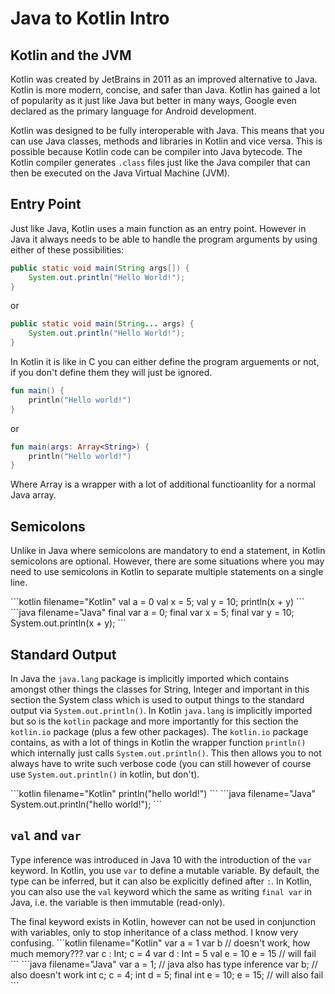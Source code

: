 
# Java to Kotlin Intro

## Kotlin and the JVM

Kotlin was created by JetBrains in 2011 as an improved alternative to Java. Kotlin is more modern, concise, and safer
than Java. Kotlin has gained a lot of popularity as it just like Java but better in many ways, Google even declared
as the primary language for Android development.

Kotlin was designed to be fully interoperable with Java. This means that you can use Java classes, methods and libraries
in Kotlin and vice versa. This is possible because Kotlin code can be compiler into Java bytecode. The Kotlin compiler
generates `.class` files just like the Java compiler that can then be executed on the Java Virtual Machine (JVM).

## Entry Point

Just like Java, Kotlin uses a main function as an entry point. However in Java it always needs to be able to handle the program arguments by using either of these possibilities:

```java
public static void main(String args[]) {
    System.out.println("Hello World!");
} 
```

or 

```java
public static void main(String... args) {
    System.out.println("Hello World!");
} 
```

In Kotlin it is like in C you can either define the program arguements or not, if you don't define them they will just be ignored.

```kotlin
fun main() {
    println("Hello world!")
}
```

or

```kotlin
fun main(args: Array<String>) {
    println("Hello world!")
}
```

Where Array is a wrapper with a lot of additional functioanlity for a normal Java array.

## Semicolons

Unlike in Java where semicolons are mandatory to end a statement, in Kotlin semicolons are optional. However, there are
some situations where you may need to use semicolons in Kotlin to separate multiple statements on a single line.

<SideBySideBlock>
    <Block>
        ```kotlin filename="Kotlin"
        val a = 0
        val x = 5; val y = 10; println(x + y)
        ```
    </Block>
    <Block>
        ```java filename="Java"
        final var a = 0;
        final var x = 5; final var y = 10; System.out.println(x + y);
        ```
    </Block>
</SideBySideBlock>

## Standard Output

In Java the `java.lang` package is implicitly imported which contains amongst other things the classes for String, Integer
and important in this section the System class which is used to output things to the standard output via
`System.out.println()`. In Kotlin `java.lang` is implicitly imported but so is the `kotlin` package and more importantly
for this section the `kotlin.io` package (plus a few other packages). The `kotlin.io` package contains, as with a lot of
things in Kotlin the wrapper function `println()` which internally just calls `System.out.println()`. This then allows you
to not always have to write such verbose code (you can still however of course use `System.out.println()` in kotlin, but don't).

<SideBySideBlock>
    <Block>
        ```kotlin filename="Kotlin"
        println("hello world!")
        ```
    </Block>
    <Block>
        ```java filename="Java"
        System.out.println("hello world!");
        ```
    </Block>
</SideBySideBlock>

## `val` and `var`

Type inference was introduced in Java 10 with the introduction of the `var` keyword. In Kotlin, you use `var` to define a
mutable variable. By default, the type can be inferred, but it can also be explicitly defined after `:`. In Kotlin, you can
also use the `val` keyword which the same as writing `final var` in Java, i.e. the variable is then immutable (read-only).

<Callout type="warning">
    The final keyword exists in Kotlin, however can not be used in conjunction with variables, only to stop inheritance
    of
    a class method. I know very confusing.
</Callout>

<SideBySideBlock>
    <Block>
        ```kotlin filename="Kotlin"
            var a = 1
            var b // doesn't work, how much memory???
            var c : Int;
            c = 4
            var d : Int = 5
            val e = 10
            e = 15 // will fail
        ```
    </Block>
    <Block>
        ```java filename="Java"
        var a = 1; // java also has type inference
        var b; // also doesn't work
        int c;
        c = 4;
        int d = 5;
        final int e = 10;
        e = 15; // will also fail
        ```
    </Block>
</SideBySideBlock>
